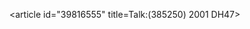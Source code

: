 <article id="39816555" title=Talk:(385250) 2001 DH47>
	<talkpage id="39816555" title="Talk:(385250) 2001 DH47">
{{WikiProject Astronomy|object=yes|class=start|importance=low}}
	</talkpage>
</article>